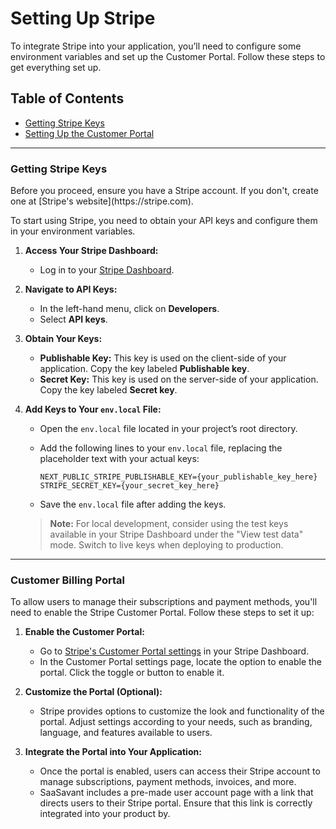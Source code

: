 
# Setting Up Stripe

To integrate Stripe into your application, you’ll need to configure some environment variables and set up the Customer Portal. Follow these steps to get everything set up.

## Table of Contents

- [Getting Stripe Keys](#getting-stripe-keys)
- [Setting Up the Customer Portal](#setting-up-the-customer-portal)

---

### **Getting Stripe Keys**

<Callout emoji="📣">
  Before you proceed, ensure you have a Stripe account. If you don't, create one at [Stripe's website](https://stripe.com).
</Callout>

To start using Stripe, you need to obtain your API keys and configure them in your environment variables.

1. **Access Your Stripe Dashboard:**
   - Log in to your [Stripe Dashboard](https://dashboard.stripe.com/).


2. **Navigate to API Keys:**
   - In the left-hand menu, click on **Developers**.
   - Select **API keys**.


3. **Obtain Your Keys:**
   - **Publishable Key:** This key is used on the client-side of your application. Copy the key labeled **Publishable key**.
   - **Secret Key:** This key is used on the server-side of your application. Copy the key labeled **Secret key**.


4. **Add Keys to Your `env.local` File:**
   - Open the `env.local` file located in your project’s root directory.
   - Add the following lines to your `env.local` file, replacing the placeholder text with your actual keys:

     ```env
     NEXT_PUBLIC_STRIPE_PUBLISHABLE_KEY={your_publishable_key_here}
     STRIPE_SECRET_KEY={your_secret_key_here}
     ```

   - Save the `env.local` file after adding the keys.

   > **Note:** For local development, consider using the test keys available in your Stripe Dashboard under the "View test data" mode. Switch to live keys when deploying to production.

---

### **Customer Billing Portal**

To allow users to manage their subscriptions and payment methods, you'll need to enable the Stripe Customer Portal. Follow these steps to set it up:

1. **Enable the Customer Portal:**
   - Go to [Stripe's Customer Portal settings](https://dashboard.stripe.com/settings/billing/portal) in your Stripe Dashboard.
   - In the Customer Portal settings page, locate the option to enable the portal. Click the toggle or button to enable it.

2. **Customize the Portal (Optional):**
   - Stripe provides options to customize the look and functionality of the portal. Adjust settings according to your needs, such as branding, language, and features available to users.

3. **Integrate the Portal into Your Application:**
   - Once the portal is enabled, users can access their Stripe account to manage subscriptions, payment methods, invoices, and more.
   - SaaSavant includes a pre-made user account page with a link that directs users to their Stripe portal. Ensure that this link is correctly integrated into your product by.


